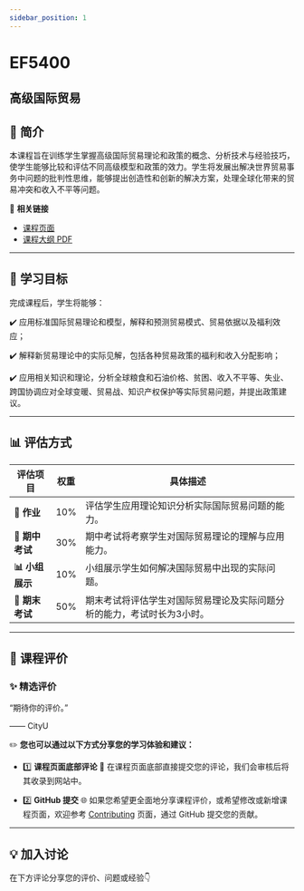 ```yaml
---
sidebar_position: 1
---
```


# EF5400
## 高级国际贸易

## **📘 简介**
本课程旨在训练学生掌握高级国际贸易理论和政策的概念、分析技术与经验技巧，使学生能够比较和评估不同高级模型和政策的效力。学生将发展出解决世界贸易事务中问题的批判性思维，能够提出创造性和创新的解决方案，处理全球化带来的贸易冲突和收入不平等问题。

🔗 **相关链接**
- [课程页面](https://www.cityu.edu.hk/catalogue/pg/202425/course/EF5400.htm)
- [课程大纲 PDF](https://www.cityu.edu.hk/catalogue/pg/202425/course/EF5400.pdf)

---

## **🎯 学习目标**

完成课程后，学生将能够：

✔️ 应用标准国际贸易理论和模型，解释和预测贸易模式、贸易依据以及福利效应；

✔️ 解释新贸易理论中的实际见解，包括各种贸易政策的福利和收入分配影响；

✔️ 应用相关知识和理论，分析全球粮食和石油价格、贫困、收入不平等、失业、跨国协调应对全球变暖、贸易战、知识产权保护等实际贸易问题，并提出政策建议。

---

## **📊 评估方式**

| **评估项目**          | **权重** | **具体描述**                                                                                       |
|----------------------|---------|---------------------------------------------------------------------------------------------------|
| **📄 作业**           | 10%     | 评估学生应用理论知识分析实际国际贸易问题的能力。                                                   |
| **📝 期中考试**       | 30%     | 期中考试将考察学生对国际贸易理论的理解与应用能力。                                                 |
| **📊 小组展示**       | 10%     | 小组展示学生如何解决国际贸易中出现的实际问题。                                                     |
| **📝 期末考试**       | 50%     | 期末考试将评估学生对国际贸易理论及实际问题分析的能力，考试时长为3小时。                          |

---

## **💬 课程评价**

### ✨ **精选评价**
<div className={commentStyles.commentBox}>
    <p className={commentStyles.commentText}>
        “期待你的评价。”
    </p>
    <p className={commentStyles.commentAuthor}>—— CityU</p>
</div>

✏️ **您也可以通过以下方式分享您的学习体验和建议：**

- 1️⃣ **课程页面底部评论**
💬 在课程页面底部直接提交您的评论，我们会审核后将其收录到网站中。

- 2️⃣ **GitHub 提交**
🌐 如果您希望更全面地分享课程评价，或希望修改或新增课程页面，欢迎参考 [Contributing](/contributing) 页面，通过 GitHub 提交您的贡献。



---

## **💡 加入讨论**

在下方评论分享您的评价、问题或经验👇
<Utterances />
